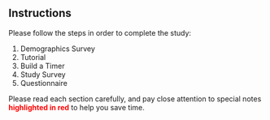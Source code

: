 ## Instructions

Please follow the steps in order to complete the study:
1. Demographics Survey
2. Tutorial
3. Build a Timer
4. Study Survey
5. Questionnaire

Please read each section carefully, and pay close attention to special notes
 <font color="red">**highlighted in red**</font> to help you save time.

